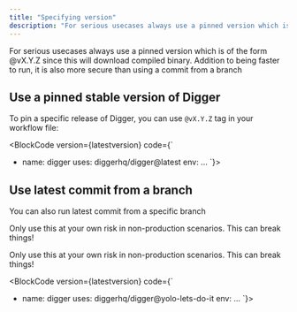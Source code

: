 ```yaml
---
title: "Specifying version"
description: "For serious usecases always use a pinned version which is of the form @vX.Y.Z since this will download compiled binary. Addition to being faster to run, it is also more secure than using a commit from a branch"
---
```


<Warning>For serious usecases always use a pinned version which is of the form @vX.Y.Z since this will download compiled binary. Addition to being faster to run, it is also more secure than using a commit from a branch</Warning>

## Use a pinned stable version of Digger

To pin a specific release of Digger, you can use `@vX.Y.Z` tag in your workflow file:

<BlockCode version={latestversion} code={`
- name: digger
  uses: diggerhq/digger@latest
  env:
    ...
`}></BlockCode>

## Use latest commit from a branch

You can also run latest commit from a specific branch

Only use this at your own risk in non-production scenarios. This can break things!

<Warning>Only use this at your own risk in non-production scenarios. This can break things!</Warning>

<BlockCode version={latestversion} code={`
- name: digger
  uses: diggerhq/digger@yolo-lets-do-it
  env:
    ...
`}></BlockCode>